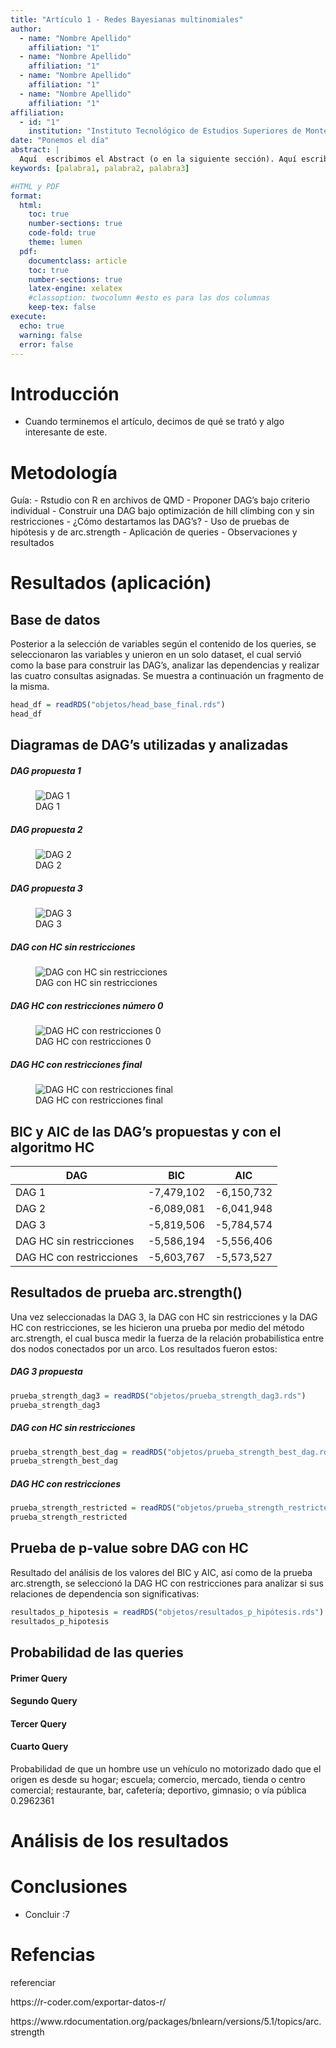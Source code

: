 ```yaml
---
title: "Artículo 1 - Redes Bayesianas multinomiales"
author:
  - name: "Nombre Apellido"
    affiliation: "1"
  - name: "Nombre Apellido"
    affiliation: "1"
  - name: "Nombre Apellido"
    affiliation: "1"
  - name: "Nombre Apellido"
    affiliation: "1"
affiliation:
  - id: "1"
    institution: "Instituto Tecnológico de Estudios Superiores de Monterrey"
date: "Ponemos el día"
abstract: |
  Aquí  escribimos el Abstract (o en la siguiente sección). Aquí escribimos el Abstract (o en la siguiente sección). Aquí escribimos el Abstract (o en la siguiente sección). Aquí escribimos el Abstract (o en la siguiente sección). Aquí escribimos el Abstract (o en la siguiente sección). Aquí escribimos el Abstract (o en la siguiente sección)
keywords: [palabra1, palabra2, palabra3]

#HTML y PDF
format:
  html:
    toc: true
    number-sections: true
    code-fold: true
    theme: lumen
  pdf:
    documentclass: article
    toc: true
    number-sections: true
    latex-engine: xelatex
    #classoption: twocolumn #esto es para las dos columnas
    keep-tex: false
execute:
  echo: true
  warning: false
  error: false
---
```


# Introducción

-   Cuando terminemos el artículo, decimos de qué se trató y algo interesante de este.

# Metodología

Guía: - Rstudio con R en archivos de QMD - Proponer DAG's bajo criterio individual - Construir una DAG bajo optimización de hill climbing con y sin restricciones - ¿Cómo destartamos las DAG's? - Uso de pruebas de hipótesis y de arc.strength - Aplicación de queries - Observaciones y resultados

# Resultados (aplicación)

## Base de datos

Posterior a la selección de variables según el contenido de los queries, se seleccionaron las variables y unieron en un solo dataset, el cual servió como la base para construir las DAG's, analizar las dependencias y realizar las cuatro consultas asignadas. Se muestra a continuación un fragmento de la misma.

```r
head_df = readRDS("objetos/head_base_final.rds")
head_df
```

## Diagramas de DAG's utilizadas y analizadas

##### DAG propuesta 1

![DAG 1](figures/diagrama_dag1.png)

##### DAG propuesta 2

![DAG 2](figures/diagrama_dag2.png)

##### DAG propuesta 3

![DAG 3](figures/diagrama_dag3.png)

##### DAG con HC sin restricciones

![DAG con HC sin restricciones](figures/diagrama_best_dag.png)

##### DAG HC con restricciones número 0

![DAG HC con restricciones 0](figures/diagrama_dag_restricted_0.png)

##### DAG HC con restricciones final

![DAG HC con restricciones final](figures/diagrama_dag_restricted.png)

## BIC y AIC de las DAG's propuestas y con el algoritmo HC

| DAG                      | BIC        | AIC        |
|--------------------------|------------|------------|
| DAG 1                    | -7,479,102 | -6,150,732 |
| DAG 2                    | -6,089,081 | -6,041,948 |
| DAG 3                    | -5,819,506 | -5,784,574 |
| DAG HC sin restricciones | -5,586,194 | -5,556,406 |
| DAG HC con restricciones | -5,603,767 | -5,573,527 |

## Resultados de prueba arc.strength()

Una vez seleccionadas la DAG 3, la DAG con HC sin restricciones y la DAG HC con restricciones, se les hicieron una prueba por medio del método arc.strength, el cual busca medir la fuerza de la relación probabilística entre dos nodos conectados por un arco. Los resultados fueron estos:

##### DAG 3 propuesta

```r
prueba_strength_dag3 = readRDS("objetos/prueba_strength_dag3.rds")
prueba_strength_dag3
```

##### DAG con HC sin restricciones

```r
prueba_strength_best_dag = readRDS("objetos/prueba_strength_best_dag.rds")
prueba_strength_best_dag
```

##### DAG HC con restricciones

```r
prueba_strength_restricted = readRDS("objetos/prueba_strength_restricted.rds")
prueba_strength_restricted
```

## Prueba de p-value sobre DAG con HC

Resultado del análisis de los valores del BIC y AIC, así como de la prueba arc.strength, se seleccionó la DAG HC con restricciones para analizar si sus relaciones de dependencia son significativas:

```r
resultados_p_hipotesis = readRDS("objetos/resultados_p_hipótesis.rds")
resultados_p_hipotesis
```

## Probabilidad de las queries

#### Primer Query

#### Segundo Query

#### Tercer Query

#### Cuarto Query
Probabilidad de que un hombre use un vehículo no motorizado dado que el origen es desde su hogar; escuela; comercio, mercado, tienda o centro comercial; restaurante, bar, cafetería; deportivo, gimnasio; o vía pública $0.2962361$


# Análisis de los resultados

# Conclusiones

-   Concluir :7

# Refencias

referenciar

https://r-coder.com/exportar-datos-r/

https://www.rdocumentation.org/packages/bnlearn/versions/5.1/topics/arc.strength
